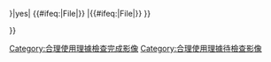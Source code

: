 <!-- Fair use tag, based on Template:Image-license-fairuse -->
{{imbox
| type       = license
| image      = [[File:NotCommons-emblem-copyrighted.svg|64px|Copyrighted]]
| imageright = 
| text       = 這是一個'''學術機構'''的[[標誌]]，很可能受[[著作權]]或[[商標法]]保護。其'''低解像度'''圖像的使用可以在[[zh:wikipedia:首頁|中文維基百科]]該機構的條目中使用。按照[[美國著作權法]]，這種用途屬於'''[[合理使用]]'''。'''在任何其他的維基百科頁面或其他網站上使用該圖像都可能[[侵犯著作權]]'''。參見[[維基百科:合理使用]]和[[維基百科:標誌]]。<br />

在此使用此圖像未必意味著此圖像的使用、或維基百科對此圖像的使用經過了該機構的許可。<br />

一些大學的標誌、校徽或徽章，其使用可能受到該機構內部方針的限制，例如需要得到[[校監]]或[[公共關係]]部門的許可。但這一規定並不對學校外部的任何單位生效。<br />

|below={{#ifeq:{{{image_has_rationale|{{{image has rationale}}}}}}|yes|
{{#ifeq:{{NAMESPACE}}|File|[[Category:合理使用理據檢查完成影像]]}}
|{{Uploader information|additional notes=
# 此標籤僅限學校標誌使用，請勿用於其他途徑

}}{{#ifeq:{{NAMESPACE}}|File|[[Category:合理使用理據待檢查影像]]}} }}

}}{{Non-free media}}{{file other
|[[Category:{{{1|學術機構標誌}}}|{{PAGENAME}}]]
}}<noinclude>

{{documentation}}

</noinclude>